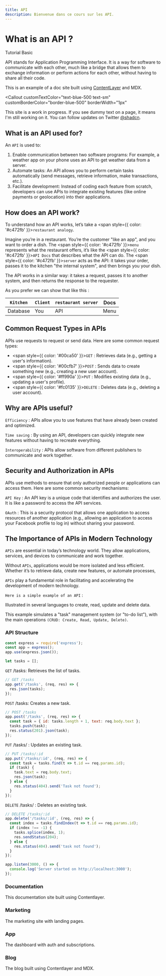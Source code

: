 ```yaml
---
title: API
description: Bienvenue dans ce cours sur les API.
---
```


<div className="flex items-center gap-2">
  <h1 className="text-2xl font-bold mr-2">What is an API ?</h1>
  <Badge variant="blue">
    Tutorial
  </Badge>
    <Badge variant="pink">
    Basic
  </Badge>
</div>

API stands for Application Programming Interface. It is a way for software to communicate with each other, much like a bridge that allows them to exchange information or perform actions for each other, without having to share all their code.

This is an example of a doc site built using [ContentLayer](/docs/documentation/contentlayer) and MDX.



<Callout 
  customTextColor="text-blue-500 text-sm"
  customBorderColor="border-blue-500"
  borderWidth="1px"
>

This site is a work in progress. If you see dummy text on a page, it means I'm still working on it. You can follow updates on Twitter [@shadcn](https://twitter.com/shadcn).

</Callout>


## What is an API used for?

An `API` is used to:

1. Enable communication between two software programs: For example, a weather app on your phone uses an API to get weather data from a server.
2. Automate tasks: An API allows you to perform certain tasks automatically (send messages, retrieve information, make transactions, etc.).
3. Facilitate development: Instead of coding each feature from scratch, developers can use APIs to integrate existing features (like online payments or geolocation) into their applications.

## How does an API work?

To understand how an API works, let’s take a <span style={{ color: '#c472fb' }}>`restaurant analogy`</span>.


Imagine you’re in a restaurant. You’re the customer "like an app", and you want to order a dish.
The <span style={{ color: '#c472fb' }}>`menu`</span> represents what the restaurant offers, it’s like the <span style={{ color: '#c472fb' }}>`API Docs`</span> that describes what the API can do.
The <span style={{ color: '#c472fb' }}>`server`</span> acts as the API: it takes your order, passes it to the kitchen "the internal system", and then brings you your dish.

The API works in a similar way: it takes a request, passes it to another system, and then returns the response to the requester.

As you prefer we can show that like this :

| `Kitchen`                | `Client`       | `restaurant server`           | Docs |
| ----------------------- | ------------ | ------------------ | --------------- |
| Database  | You        | API | Menu |

## Common Request Types in APIs

APIs use requests to request or send data. Here are some common request types:

- <span style={{ color: '#00ca50' }}>`GET`</span> : Retrieves data (e.g., getting a user's information).
- <span style={{ color: '#00cfb7' }}>`POST`</span> : Sends data to create something new (e.g., creating a new user account).
- <span style={{ color: '#ff990a' }}>`PUT`</span> : Modifies existing data (e.g., updating a user's profile).
- <span style={{ color: '#fc0135' }}>`DELETE`</span> : Deletes data (e.g., deleting a user account).


## Why are APIs useful?

`Efficiency` : APIs allow you to use features that have already been created and optimized.

`Time saving` : By using an API, developers can quickly integrate new features without having to recreate everything.

`Interoperability` : APIs allow software from different publishers to communicate and work together.

## Security and Authorization in APIs

APIs use methods to ensure that only authorized people or applications can access them. Here are some common security mechanisms:

`API Key` : An API key is a unique code that identifies and authorizes the user. It is like a password to access the API services.

`OAuth` : This is a security protocol that allows one application to access resources of another application (e.g., allowing an application to access your Facebook profile to log in) without sharing your password.

## The Importance of APIs in Modern Technology

`APIs` are essential in today’s technology world. They allow applications, services, and devices to communicate and work together. 

Without `APIs`, applications would be more isolated and less efficient. Whether it’s to retrieve data, create new features, or automate processes, 

`APIs` play a fundamental role in facilitating and accelerating the development of modern technology.

`Here is a simple example of an API` : 

Illustrated in several languages ​​to create, read, update and delete data. 

This example simulates a "task" management system (or "to-do list"), with the main operations `(CRUD: Create, Read, Update, Delete)`.

### API Structure

```js
const express = require('express');
const app = express();
app.use(express.json());
```

```js
let tasks = [];
```


`GET` /tasks: Retrieves the list of tasks.

```js
// GET /tasks
app.get('/tasks', (req, res) => {
  res.json(tasks);
});
```
`POST` /tasks: Creates a new task.

```js
// POST /tasks
app.post('/tasks', (req, res) => {
  const task = { id: tasks.length + 1, text: req.body.text };
  tasks.push(task);
  res.status(201).json(task);
});
```

`PUT` /tasks/ : Updates an existing task.
```js
// PUT /tasks/:id
app.put('/tasks/:id', (req, res) => {
  const task = tasks.find(t => t.id == req.params.id);
  if (task) {
    task.text = req.body.text;
    res.json(task);
  } else {
    res.status(404).send('Task not found');
  }
});
```

`DELETE` /tasks/ : Deletes an existing task.

```js
// DELETE /tasks/:id
app.delete('/tasks/:id', (req, res) => {
  const index = tasks.findIndex(t => t.id == req.params.id);
  if (index !== -1) {
    tasks.splice(index, 1);
    res.sendStatus(204);
  } else {
    res.status(404).send('task not found');
  }
});
```
```js
app.listen(3000, () => {
  console.log('Server started on http://localhost:3000');
});
```

<div className="grid sm:grid-cols-2 gap-4 mt-6">

<Card href="/docs/documentation">

### Documentation

This documentation site built using Contentlayer.

</Card>

<Card href="/docs/marketing" disabled>

### Marketing

The marketing site with landing pages.

</Card>

<Card href="/docs/app" disabled>

### App

The dashboard with auth and subscriptions.

</Card>

<Card href="/docs/blog" disabled>

### Blog

The blog built using Contentlayer and MDX.

</Card>

</div>
